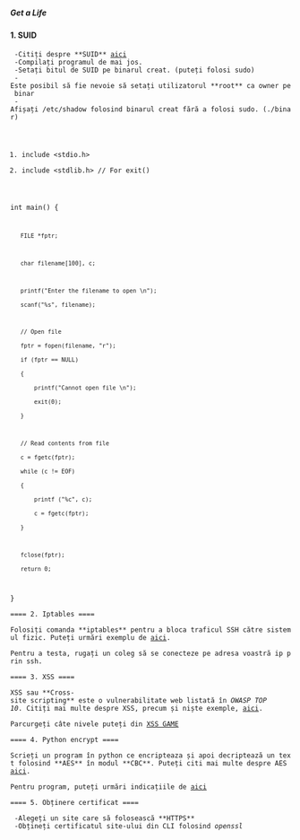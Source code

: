 ===== Get a Life =====

==== 1. SUID ====

  -Citiți despre **SUID** [[https://www.linux.com/blog/what-suid-and-how-set-suid-linuxunix|aici]] 
  -Compilați programul de mai jos. 
  -Setați bitul de SUID pe binarul creat. (puteți folosi sudo) 
  -Este posibil să fie nevoie să setați utilizatorul **root** ca owner pe binar 
  -Afișați /etc/shadow folosind binarul creat fără a folosi sudo. (./binar) 

<code c>
#include <stdio.h> 
#include <stdlib.h> // For exit() 

int main() 
{ 
	FILE *fptr; 

	char filename[100], c; 

	printf("Enter the filename to open \n"); 
	scanf("%s", filename); 

	// Open file 
	fptr = fopen(filename, "r"); 
	if (fptr == NULL) 
	{ 
		printf("Cannot open file \n"); 
		exit(0); 
	} 

	// Read contents from file 
	c = fgetc(fptr); 
	while (c != EOF) 
	{ 
		printf ("%c", c); 
		c = fgetc(fptr); 
	} 

	fclose(fptr); 
	return 0; 
}
</code>

 ==== 2. Iptables ==== 
  
 Folosiți comanda **iptables** pentru a bloca traficul SSH către sistemul fizic. Puteți urmări exemplu de [[https://unix.stackexchange.com/questions/397481/use-iptables-to-block-ssh|aici]]. 
  
 Pentru a testa, rugați un coleg să se conecteze pe adresa voastră ip prin ssh. 
  
 ==== 3. XSS ==== 
  
 XSS sau **Cross-site scripting** este o vulnerabilitate web listată în ''OWASP TOP 10''. Citiți mai multe despre XSS, precum și niște exemple, [[https://www.owasp.org/index.php/Cross-site_Scripting_(XSS)|aici]]. 
  
 Parcurgeți câte nivele puteți din [[https://xss-game.appspot.com/|XSS GAME]] 
  
 ==== 4. Python encrypt ==== 
  
 Scrieți un program în python ce encripteaza și apoi decriptează un text folosind **AES** în modul **CBC**. Puteți citi mai multe despre AES [[https://thebestvpn.com/advanced-encryption-standard-aes/|aici]]. 
  
 Pentru program, puteți urmări indicațiile de [[https://docs.python-guide.org/scenarios/crypto/|aici]] 
  
 ==== 5. Obținere certificat ==== 
  
  -Alegeți un site care să folosească **HTTPS** 
  -Obțineți certificatul site-ului din CLI folosind ''openssl'' 

